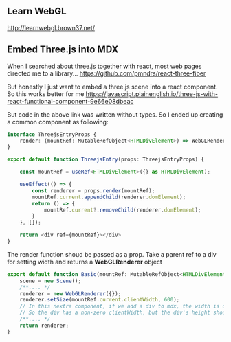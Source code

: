 ## Learn WebGL

http://learnwebgl.brown37.net/

## Embed Three.js into MDX

When I searched about three.js together with react, most web pages directed me to a library...
https://github.com/pmndrs/react-three-fiber

But honestly I just want to embed a three.js scene into a react component. So this works better for me
https://javascript.plainenglish.io/three-js-with-react-functional-component-9e66e08dbeac

But code in the above link was written without types. So I ended up creating a common component as following:

```typescript
interface ThreejsEntryProps {
    render: (mountRef: MutableRefObject<HTMLDivElement>) => WebGLRenderer;
}

export default function ThreejsEntry(props: ThreejsEntryProps) {

    const mountRef = useRef<HTMLDivElement>({} as HTMLDivElement);

    useEffect(() => {
        const renderer = props.render(mountRef);
        mountRef.current.appendChild(renderer.domElement);
        return () => {
            mountRef.current?.removeChild(renderer.domElement);
        }
    }, []);

    return <div ref={mountRef}></div>
}
```

The render function shoud be passed as a prop. Take a parent ref to a div for setting width and returns a 
**WebGLRenderer** object

```typescript
export default function Basic(mountRef: MutableRefObject<HTMLDivElement>) {
    scene = new Scene();
    /**.... */
    renderer = new WebGLRenderer({});
    renderer.setSize(mountRef.current.clientWidth, 600); 
    // In this nextra component, if we add a div to mdx, the width is default to be 100%, the height is auto
    // So the div has a non-zero clientWidth, but the div's height shoud be set to better fixed value. 
    /**.... */
    return renderer;
}

```